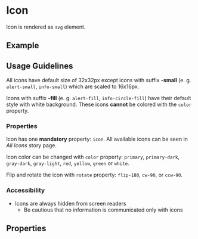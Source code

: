
<Meta title="Components/Icon" />

# Icon

Icon is rendered as <code>svg</code> element.

## Example

<Canvas of={IconStories.Example}></Canvas>

## Usage Guidelines

All icons have default size of 32x32px except icons with suffix **-small** (e. g. `alert-small`, `info-small`) which are scaled to 16x16px.

Icons with suffix **-fill** (e. g. `alert-fill`, `info-circle-fill`) have their default style with white background. These icons **cannot** be colored with the `color` property.

### Properties

Icon has one **mandatory** property: `icon`. All available icons can be seen in _All Icons_ story page.

Icon color can be changed with `color` property: `primary`, `primary-dark`, `gray-dark`, `gray-light`, `red`, `yellow`, `green` or `white`.

Flip and rotate the icon with `rotate` property: `flip-180`, `cw-90`, or `ccw-90`.

### Accessibility

- Icons are always hidden from screen readers
  - Be cautious that no information is communicated only with icons

## Properties

<ArgTypes of={IconComponent} />

